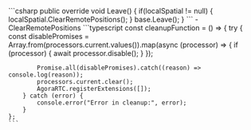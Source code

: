 <PlatformWrapper platform="unity">
    ```csharp
    public override void Leave()
    {
        if(localSpatial != null)
        {
            localSpatial.ClearRemotePositions();
        }
        base.Leave();
    }
    ```
    - <Link to="{{Global.API_REF_UNITY_ROOT}}/class_ilocalspatialaudioengine.html#api_ilocalspatialaudioengine_clearremotepositions">ClearRemotePositions</Link>
</PlatformWrapper>
<PlatformWrapper platform="react-js">
    ```typescript
    const cleanupFunction = () => {
        try {
            const disablePromises = Array.from(processors.current.values()).map(async (processor) => {
                if (processor) {
                    await processor.disable();
                }
            });
            
            Promise.all(disablePromises).catch((reason) => console.log(reason));
            processors.current.clear();
            AgoraRTC.registerExtensions([]);
        } catch (error) {
            console.error("Error in cleanup:", error);
        }
    };
    ```
</PlatformWrapper>
